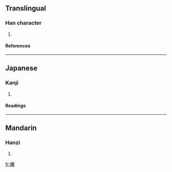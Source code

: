 ==Translingual==
===Han character===
{{Han char|rn=75|rad=木|as=21|sn=25|four=4492<sub>7</sub>|canj=木廿日田 (DTAW)}}
# {{defn|Han|sort=木21}}
====References====
{{Han ref|kx=0564.130|dkj=15967|dj=0953.170|hdz=21326.030|uh=6B17|ud=27415|bh=F8F3|bd=63731}}

----
==Japanese==
===Kanji===
{{ja-kanji|grade=|rs=木21}}
# {{defn|Japanese}} 
====Readings====
{{ja-readings|on=[[らん]] (ran)|kun=[[てすり]] (tesuri)}}

----
==Mandarin==
===Hanzi===
{{cmn-hanzi|pin=[[lán]] ([[lan2]])|wg=lan<sup>2</sup>}}
# {{defn|Mandarin}}

[[fr:欗]]